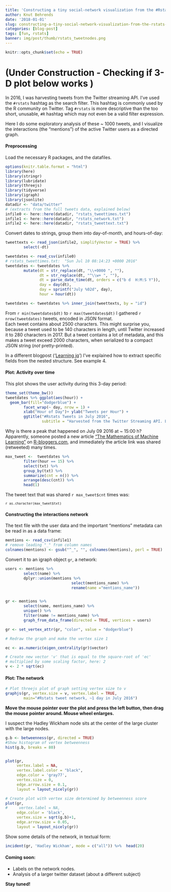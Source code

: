 ```yaml
---
title: 'Constructing a tiny social-network visualization from the #Rstats hashtag'
author: Knut Behrends
date: '2018-01-01'
slug: constructing-a-tiny-social-network-visualization-from-the-rstats-hashtag
categories: [blog-post]
tags: [fun, rstats]
banner: img/post/thumb/rstats_tweetnodes.png
---
```


```r
knitr::opts_chunk$set(echo = TRUE)
```

# (Under Construction - Checking if 3-D plot below works )


In 2016, I was harvesting tweets from the Twitter streaming API. I've used the `#rstats` hashtag as the search filter. This hashtag is commonly used by the R community on Twitter. Tag `#rstats` is more descriptive than the too short, unusable, `#R` hashtag which may not even be a valid filter expression.

Here I do some exploratory analysis of these ~ 1000 tweets, and I visualize the interactions (the "mentions") of the active Twitter users as a directed graph.

####  Preprocessing

Load the necessary R packages, and the datafiles. 

```r
options(knitr.table.format = "html") 
library(here)
library(stringr)
library(lubridate)
library(threejs)
library(tidyverse)
library(igraph)
library(jsonlite)
datadir <- "data/twitter"
# (extracts from the full tweets data, explained below)
infile0 <- here::here(datadir, "rstats_tweettimes.txt")
infile1 <- here::here(datadir, "rstats_network.txt")
infile2 <- here::here(datadir, "rstats_tweettext.txt")

```

Convert dates to strings, group them into day-of-month, and hours-of-day:

```r
tweettexts <- read_json(infile2, simplifyVector = TRUE) %>% 
        select(-dt)

tweetdates <- read_csv(infile0)
# rstats_tweettimes.txt:  "Sun Jul 10 08:14:23 +0000 2016"
tweetdates <- tweetdates %>% 
        mutate(dt = str_replace(dt, "\\+0000 ", ""),
               dt = str_replace(dt, "^\\w+ ", ""),
               dt = parse_date_time(dt, orders = c("b d  H:M:S Y")),
               day = day(dt),
               day = sprintf("July %02d", day),
               hour = hour(dt))

tweetdates <- tweetdates %>% inner_join(tweettexts, by = "id")
```

From `r min(tweetdates$dt)` to `r max(tweetdates$dt)` I gathered `r nrow(tweetdates)` tweets, encoded in JSON format.  
Each tweet contains about 2500 characters. This might surprise you, because a tweet used to be 140 characters in length, until Twitter increased it to 280 characters in 2017. But a tweet contains a lot of metadata, and this makes a tweet exceed 2000 characters, when serialized to a compact JSON string (*not* pretty-printed).

In a different blogpost ('[Learning jq](/post/2017/12/learning-jq)')  I've explained how to extract specific fields from the nested structure. See example 4.

#### Plot: Activity over time

This plot shows  the user activity during this 3-day period:

```r
theme_set(theme_bw())
tweetdates %>% ggplot(aes(hour)) +
  geom_bar(fill="dodgerblue") +
        facet_wrap(~ day, nrow = 1) +
        xlab("Hour of Day")+ ylab("Tweets per Hour") +
        ggtitle("#Rstats Tweets in July 2016", 
                subtitle = "Harvested from the Twitter Streaming API. Local Time Zone: Central European Time.")
```

Why is there a peak that happened on July 09 2016 at ~ 15:00 h? Apparently, someone posted a new article ["The Mathematics of Machine Learning"](https://www.r-bloggers.com/the-mathematics-of-machine-learning/?utm_source=feedburner&utm_medium=twitter&utm_campaign=Feed%3A+RBloggers+%28R+bloggers%29) on [R-bloggers.com](https://www.r-bloggers.com), and immediately the article link was shared (retweeted) many times.

```r
max_tweet <-  tweetdates %>% 
        filter(hour == 15) %>% 
        select(txt) %>% 
        group_by(txt) %>% 
        summarize(cnt = n()) %>% 
        arrange(desc(cnt)) %>% 
        head(1)
```

The tweet text that was shared `r max_tweet$cnt` times was:

<code>`r as.character(max_tweet$txt)`</code>

#### Constructing the interactions network 

The text file with the user data and the important "mentions" metadata can be read in as a data frame:

```r
mentions <- read_csv(infile1)
# remove leading "_" from column names
colnames(mentions) <- gsub("^_", "", colnames(mentions), perl = TRUE)
```

Convert it to an igraph object `gr`, a network:

```r
users <- mentions %>% 
        select(name) %>% 
        dplyr::union(mentions %>% 
                             select(mentions_name) %>% 
                             rename(name ="mentions_name"))


gr <- mentions %>% 
        select(name, mentions_name) %>%
        unique() %>% 
        filter(name != mentions_name) %>% 
        graph_from_data_frame(directed = TRUE, vertices = users)

gr <- set_vertex_attr(gr, "color", value = "dodgerblue")

# Redraw the graph and make the vertex size 1

ec <- as.numeric(eigen_centrality(gr)$vector)

# Create new vector 'v' that is equal to the square-root of 'ec' 
# multiplied by some scaling factor, here: 2
v <- 2 * sqrt(ec)


```

#### Plot: The network 

```r
# Plot threejs plot of graph setting vertex size to v
graphjs(gr, vertex.size = v, vertex.label = TRUE, 
        main="#Rstats tweet network, ~1 day in July 2016")

```

**Move the mouse pointer over the plot and press the left button, then drag the mouse pointer around. Mouse wheel enlarges.**

I suspect the Hadley Wickham node sits at the center of the large cluster with the large nodes.



```r
g.b <- betweenness(gr, directed = TRUE)
#Show histogram of vertex betweenness
hist(g.b, breaks = 80)


plot(gr,
     vertex.label = NA,
     vertex.label.color = "black", 
     edge.color = 'gray77',
     vertex.size = 0,
     edge.arrow.size = 0.1,
     layout = layout_nicely(gr))

# Create plot with vertex size determined by betweenness score
plot(gr, 
#     vertex.label = NA,
     edge.color = 'black',
     vertex.size = sqrt(g.b)+1,
     edge.arrow.size = 0.05,
     layout = layout_nicely(gr))
```

Show some details of the network, in textual form:

```r
incident(gr, 'Hadley Wickham', mode = c("all")) %>%  head(20)
```

#### Coming soon: 
 
 - Labels on the network nodes.
 - Analysis of a larger twitter dataset (about a different subject)
 
**Stay tuned!**